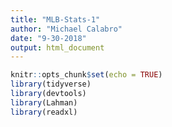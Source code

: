 ```yaml
---
title: "MLB-Stats-1"
author: "Michael Calabro"
date: "9-30-2018"
output: html_document
---
```


```r
knitr::opts_chunk$set(echo = TRUE)
library(tidyverse)
library(devtools)
library(Lahman)
library(readxl)
```
```r

```

